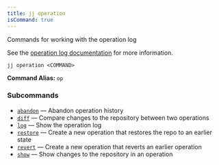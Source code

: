 ```yaml
---
title: jj operation
isCommand: true
---
```


Commands for working with the operation log

See the [operation log documentation] for more information.

[operation log documentation]: https://jj-vcs.github.io/jj/latest/operation-log/

```shell title="Usage"
jj operation <COMMAND>
```

**Command Alias:** `op`

### Subcommands

- [`abandon`](./jj/operation/abandon) — Abandon operation history
- [`diff`](./jj/operation/diff) — Compare changes to the repository between two operations
- [`log`](./jj/operation/log) — Show the operation log
- [`restore`](./jj/operation/restore) — Create a new operation that restores the repo to an earlier state
- [`revert`](./jj/operation/revert) — Create a new operation that reverts an earlier operation
- [`show`](./jj/operation/show) — Show changes to the repository in an operation

